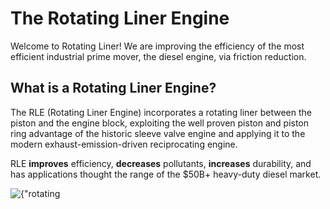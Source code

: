 # The Rotating Liner Engine
 
Welcome to Rotating Liner! We are improving the efficiency of the most efficient industrial prime mover, the diesel engine, via friction reduction.

## What is a Rotating Liner Engine?

The RLE (Rotating Liner Engine) incorporates a rotating liner between the piston and the engine block, exploiting the well proven piston and piston ring advantage of the historic sleeve valve engine and applying it to the modern exhaust-emission-driven reciprocating engine.

RLE **improves** efficiency, **decreases** pollutants, **increases** durability, and has applications thought the range of the $50B+ heavy-duty diesel market.



<div className={"nx-w-full nx-flex nx-justify-center nx-pt-6"}>
    <Image
        priority
        src={rotatingliner}
        alt={"rotating liner"}
    />
</div>

